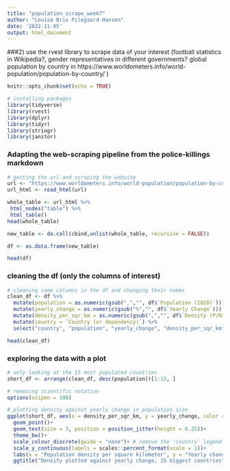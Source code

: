 ```yaml
---
title: "population_scrape_week7"
author: "Louise Brix Pilegaard Hansen"
date: '2022-11-05'
output: html_document
---
```



###2) use the rvest library to scrape data of your interest (football statistics in Wikipedia?, gender representatives in different governments? global population by country in https://www.worldometers.info/world-population/population-by-country/ )


```r
knitr::opts_chunk$set(echo = TRUE)

# installing packages
library(tidyverse)
library(rvest)
library(dplyr)
library(tidyr)
library(stringr)
library(janitor)
```


### Adapting the web-scraping pipeline from the police-killings markdown

```r
# getting the url and scraping the website
url <- "https://www.worldometers.info/world-population/population-by-country/"
url_html <- read_html(url)
```


```r
whole_table <- url_html %>% 
 html_nodes("table") %>%
 html_table()  
head(whole_table)

new_table <- do.call(cbind,unlist(whole_table, recursive = FALSE)) 

df <- as.data.frame(new_table)

head(df)
```

### cleaning the df (only the columns of interest)

```r
# cleaning some columns in the df and changing their names
clean_df <- df %>%
  mutate(population = as.numeric(gsub(",","", df$`Population (2020)`))) %>% # remove commas
  mutate(yearly_change = as.numeric(gsub("%","", df$`Yearly Change`))) %>% # remove %
  mutate(density_per_sqr_km = as.numeric(gsub(",","", df$`Density (P/Km²)`))) %>%
  mutate(country = `Country (or dependency)`) %>% 
  select("country", "population", "yearly_change", "density_per_sqr_km")

head(clean_df)
```

### exploring the data with a plot

```r
# only looking at the 15 most populated countries
short_df <- arrange(clean_df, desc(population))[1:15, ] 

# removing scientific notation
options(scipen = 100)
```


```r
# plotting density against yearly change in population size
ggplot(short_df, aes(x = density_per_sqr_km, y = yearly_change, color = country, label = country, size = population)) +
  geom_point()+
  geom_text(size = 3, position = position_jitter(height = 0.25))+
  theme_bw()+
  scale_colour_discrete(guide = "none")+ # remove the 'country' legend
  scale_y_continuous(labels = scales::percent_format(scale = 1))+
  labs(x = "Population density per square kilometer", y = "Yearly change in population size")+
  ggtitle("Density plotted against yearly change, 15 biggest countries")
```